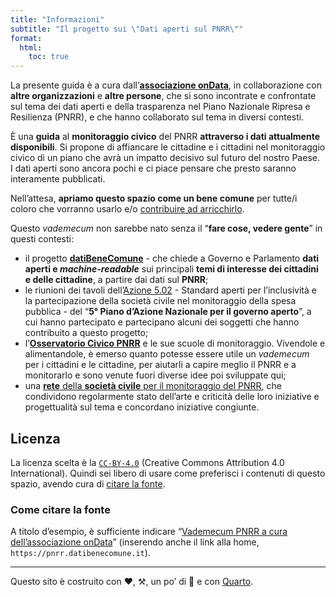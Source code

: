 ```yaml
---
title: "Informazioni"
subtitle: "Il progetto sui \"Dati aperti sul PNRR\""
format:
  html:
    toc: true
---
```


La presente guida è a cura dall'[**associazione onData**](https://www.ondata.it/), in collaborazione con **altre organizzazioni** e **altre persone**, che si sono incontrate e confrontate sul tema dei dati aperti e della trasparenza nel Piano Nazionale Ripresa e Resilienza (PNRR), e che hanno collaborato sul tema in diversi contesti.

È una **guida** al **monitoraggio civico** del PNRR **attraverso i dati attualmente disponibili**. Si propone di affiancare le cittadine e i cittadini nel monitoraggio civico di un piano che avrà un impatto decisivo sul futuro del nostro Paese.<br>
I dati aperti sono ancora pochi e ci piace pensare che presto saranno interamente pubblicati.

Nell'attesa, **apriamo questo spazio come un bene comune** per tutte/i coloro che vorranno usarlo e/o [contribuire ad arricchirlo](partecipa.qmd).

Questo _vademecum_ non sarebbe nato senza il "**fare cose, vedere gente**" in questi contesti:

- il progetto [**datiBeneComune**](https://www.datibenecomune.it/) - che chiede a Governo e Parlamento **dati aperti e _machine-readable_** sui principali **temi di interesse dei cittadini e delle cittadine**, a partire dai dati sul **PNRR**;
- le riunioni dei tavoli dell'[Azione 5.02](https://open.gov.it/governo-aperto/piano-nazionale/5nap/azione-5/impegno-502) - Standard aperti per l’inclusività e la partecipazione della società civile nel monitoraggio della spesa pubblica - del "**5° Piano d’Azione Nazionale per il governo aperto**", a cui hanno partecipato e partecipano alcuni dei soggetti che hanno contribuito a questo progetto;
- l'[**Osservatorio Civico PNRR**](https://osservatoriocivicopnrr.it/) e le sue scuole di monitoraggio. Vivendole e alimentandole, è emerso quanto potesse essere utile un _vademecum_ per i cittadini e le cittadine, per aiutarli a capire meglio il PNRR e a monitorarlo e sono venute fuori diverse idee poi sviluppate qui;
- una [**rete** della **società civile** per il monitoraggio del PNRR](rete-pnrr.md), che condividono regolarmente stato dell'arte e criticità delle loro iniziative e progettualità sul tema e concordano iniziative congiunte.


## Licenza

La licenza scelta è la [`CC-BY-4.0`](https://creativecommons.org/licenses/by/4.0/deed.it) (Creative Commons Attribution 4.0 International). Quindi sei libero di usare come preferisci i contenuti di questo spazio, avendo cura di [citare la fonte](#come-citare-la-fonte).

### Come citare la fonte

A titolo d'esempio, è sufficiente indicare "[Vademecum PNRR a cura dell'associazione onData](https://pnrr.datibenecomune.it/)" (inserendo anche il link alla home, `https://pnrr.datibenecomune.it`).

---

Questo sito è costruito con ❤️, ⚒️, un po' di 🤯 e con [Quarto](https://quarto.org/).

